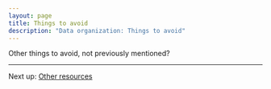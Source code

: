 ```yaml
---
layout: page
title: Things to avoid
description: "Data organization: Things to avoid"
---
```


Other things to avoid, not previously mentioned?

---

Next up: [Other resources](resources.html)
